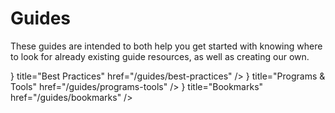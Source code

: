 
# Guides

These guides are intended to both help you get started with knowing where to look for already existing guide resources, as well as creating our own.

<Cards>
    <Card icon={<IconArticle />} title="Best Practices" href="/guides/best-practices" />
    <Card icon={<IconDeviceFloppy />} title="Programs & Tools" href="/guides/programs-tools" />
    <Card icon={<IconWorld />} title="Bookmarks" href="/guides/bookmarks" />
</Cards>